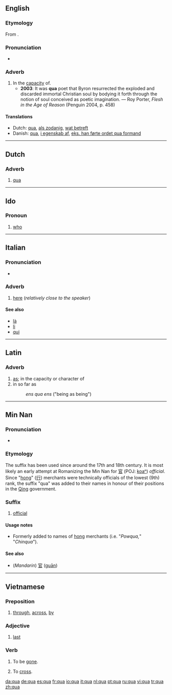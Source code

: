 {{see|quà|quá|quạ|quả}}
==English==

===Etymology===
From {{L.}} {{term|qua||in the capacity of|lang=la}}.

===Pronunciation===
*{{IPA|/kwɑː/}}
*:{{rhymes|eɪ}}

===Adverb===
{{en-adv|-}}

# In the [[capacity]] of.
#*'''2003''': It was '''qua''' poet that Byron resurrected the exploded and discarded immortal Christian soul by bodying it forth through the notion of soul conceived as poetic imagination. — Roy Porter, ''Flesh in the Age of Reason'' (Penguin 2004, p. 458)

====Translations====
{{trans-top|in the capacity of}}
*Dutch: [[qua#Dutch|qua]], [[als zodanig]], [[wat betreft]]
*Danish: [[qua#Danish|qua]], [[i egenskab af]], [[eks. han førte ordet qua formand]]
{{trans-mid}}
{{trans-bottom}}

----

==Dutch==

===Adverb===
{{infl|nl|adverb}}

# [[#English|qua]]

----

==Ido==

===Pronoun===
{{io-pron}}

# [[who]]

----

==Italian==

===Pronunciation===
*{{IPA|/kwa/}}

===Adverb===
{{infl|it|adverb}}

# [[here]] (''relatively close to the speaker'') <!--can't remember whether this is true, or whether this applies to "qui" instead-->

====See also====
*[[là#Italian|là]]
*[[li#Italian|li]]
*[[qui#Italian|qui]]

----

==Latin==

===Adverb===
{{infl|la|adverb}}

# [[as]]; in the capacity or character of
# in so far as
#: ''ens qua ens'' ("being as being")

----

==Min Nan==
{{zh-attention|Min Nan needs inflection template(s)|key=zqua}}

===Pronunciation===
*{{IPA|[ kuã˥˥ ]}}

===Etymology===
The suffix has been used since around the 17th and 18th century. It is most likely an early attempt at Romanizing the Min Nan for [[官]] (POJ: [[koaⁿ]]) ''official''. Since "[[hong]]" ([[行]]) merchants were technically officials of the lowest (9th) rank, the suffix "qua" was added to their names in honour of their positions in the [[w:Qing Dynasty|Qing]] government.

===Suffix===
{{infl|nan|suffix|poj|koaⁿ|traditional and simplified|官}}

# [[official]]

====Usage notes====
*Formerly added to names of [[hong]] merchants (i.e. "''Powqua,''" "''Chinqua''").

====See also====
*(''Mandarin'') [[官]] ([[guān]])

----

==Vietnamese==

===Preposition===
{{infl|vi|preposition}}

# [[through]], [[across]], [[by]]

===Adjective===
{{infl|vi|adjective}}

# [[last#Adjective|last]]

===Verb===
{{infl|vi|verb}}

# {{intransitive|lang=vi}} To be [[gone]].
# {{intransitive|lang=vi}} To [[cross#Verb|cross]].

[[da:qua]]
[[de:qua]]
[[es:qua]]
[[fr:qua]]
[[io:qua]]
[[it:qua]]
[[nl:qua]]
[[pt:qua]]
[[ru:qua]]
[[vi:qua]]
[[tr:qua]]
[[zh:qua]]